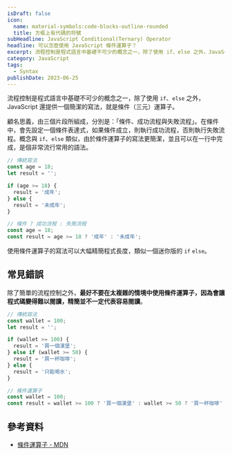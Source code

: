 ```yaml
---
isDraft: false
icon:
  name: material-symbols:code-blocks-outline-rounded
  title: 方框上有代碼的符號
subHeadline: JavaScript Conditional(Ternary) Operator
headline: 可以怎麼使用 JavaScript 條件運算子？
excerpt: 流程控制是程式語言中基礎不可少的概念之一，除了使用 if、else 之外，JavaScript 還提供一個簡潔的寫法，就是條件（三元）運算子，顧名思義，由三個片段所組成，分別是：「條件、成功流程與失敗流程」。用更精簡的語法來撰寫流程控制，條件運算子是常見且必學的語法之一
category: JavaScript
tags:
  - Syntax
publishDate: 2023-06-25
---
```


流程控制是程式語言中基礎不可少的概念之一，除了使用 `if`、`else` 之外，JavaScript 還提供一個簡潔的寫法，就是條件（三元）運算子。

顧名思義，由三個片段所組成，分別是：「條件、成功流程與失敗流程」。在條件中，會先設定一個條件表達式，如果條件成立，則執行成功流程，否則執行失敗流程。概念與 `if`、`else` 類似，由於條件運算子的寫法更簡潔，並且可以在一行中完成，是個非常流行常用的語法。

```js
// 傳統寫法
const age = 18;
let result = '';

if (age >= 18) {
  result = '成年';
} else {
  result = '未成年';
}
```

```js
// 條件 ? 成功流程 : 失敗流程
const age = 18;
const result = age >= 18 ? '成年' : '未成年';
```

使用條件運算子的寫法可以大幅精簡程式長度，類似一個迷你版的 `if` `else`。

## 常見錯誤

除了簡單的流程控制之外，**最好不要在太複雜的情境中使用條件運算子，因為會讓程式碼變得難以閱讀，精簡並不一定代表容易閱讀**。

```js
// 傳統寫法
const wallet = 100;
let result = '';

if (wallet >= 100) {
  result = '買一個漢堡';
} else if (wallet >= 50) {
  result = '買一杯咖啡';
} else {
  result = '只能喝水';
}
```

```js
// 條件運算子
const wallet = 100;
const result = wallet >= 100 ? '買一個漢堡' : wallet >= 50 ? '買一杯咖啡' : '只能喝水';
```

## 參考資料

- [條件運算子 - MDN](https://developer.mozilla.org/zh-TW/docs/Web/JavaScript/Reference/Operators/Conditional_operator)

